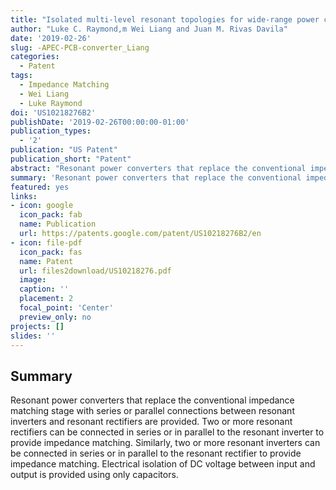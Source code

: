 ```yaml
---
title: "Isolated multi-level resonant topologies for wide-range power conversion and impedance matching"
author: "Luke C. Raymond,m Wei Liang and Juan M. Rivas Davila"
date: '2019-02-26'
slug: -APEC-PCB-converter_Liang
categories:
  - Patent
tags: 
  - Impedance Matching
  - Wei Liang
  - Luke Raymond
doi: 'US10218276B2'
publishDate: '2019-02-26T00:00:00-01:00'
publication_types:
  - '2'
publication: "US Patent"
publication_short: "Patent"
abstract: "Resonant power converters that replace the conventional impedance matching stage with series or parallel connections between resonant inverters and resonant rectifiers are provided. Two or more resonant rectifiers can be connected in series or in parallel to the resonant inverter to provide impedance matching. Similarly, two or more resonant inverters can be connected in series or in parallel to the resonant rectifier to provide impedance matching. Electrical isolation of DC voltage between input and output is provided using only capacitors."
summary: 'Resonant power converters that replace the conventional impedance matching stage with series or parallel connections between resonant inverters and resonant rectifiers are provided. Two or more resonant rectifiers can be connected in series or in parallel to the resonant inverter to provide impedance matching. Similarly, two or more resonant inverters can be connected in series or in parallel to the resonant rectifier to provide impedance matching. Electrical isolation of DC voltage between input and output is provided using only capacitors.'
featured: yes
links:
- icon: google
  icon_pack: fab
  name: Publication
  url: https://patents.google.com/patent/US10218276B2/en
- icon: file-pdf
  icon_pack: fas
  name: Patent
  url: files2download/US10218276.pdf
  image:
  caption: ''
  placement: 2
  focal_point: 'Center'
  preview_only: no
projects: []
slides: ''
---
```


## Summary

Resonant power converters that replace the conventional impedance matching stage with series or parallel connections between resonant inverters and resonant rectifiers are provided. Two or more resonant rectifiers can be connected in series or in parallel to the resonant inverter to provide impedance matching. Similarly, two or more resonant inverters can be connected in series or in parallel to the resonant rectifier to provide impedance matching. Electrical isolation of DC voltage between input and output is provided using only capacitors.
